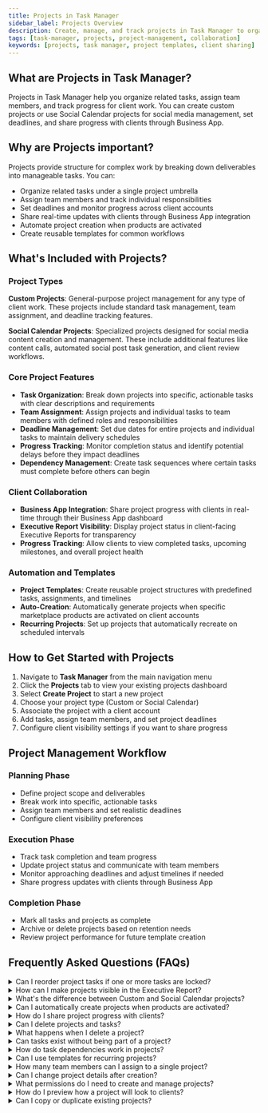 ```yaml
---
title: Projects in Task Manager
sidebar_label: Projects Overview
description: Create, manage, and track projects in Task Manager to organize work and collaborate with your team
tags: [task-manager, projects, project-management, collaboration]
keywords: [projects, task manager, project templates, client sharing]
---
```


## What are Projects in Task Manager?

Projects in Task Manager help you organize related tasks, assign team members, and track progress for client work. You can create custom projects or use Social Calendar projects for social media management, set deadlines, and share progress with clients through Business App.

## Why are Projects important?

Projects provide structure for complex work by breaking down deliverables into manageable tasks. You can:

- Organize related tasks under a single project umbrella
- Assign team members and track individual responsibilities
- Set deadlines and monitor progress across client accounts
- Share real-time updates with clients through Business App integration
- Automate project creation when products are activated
- Create reusable templates for common workflows

## What's Included with Projects?

### Project Types

**Custom Projects**: General-purpose project management for any type of client work. These projects include standard task management, team assignment, and deadline tracking features.

**Social Calendar Projects**: Specialized projects designed for social media content creation and management. These include additional features like content calls, automated social post task generation, and client review workflows.

### Core Project Features

- **Task Organization**: Break down projects into specific, actionable tasks with clear descriptions and requirements
- **Team Assignment**: Assign projects and individual tasks to team members with defined roles and responsibilities  
- **Deadline Management**: Set due dates for entire projects and individual tasks to maintain delivery schedules
- **Progress Tracking**: Monitor completion status and identify potential delays before they impact deadlines
- **Dependency Management**: Create task sequences where certain tasks must complete before others can begin

### Client Collaboration

- **Business App Integration**: Share project progress with clients in real-time through their Business App dashboard
- **Executive Report Visibility**: Display project status in client-facing Executive Reports for transparency
- **Progress Tracking**: Allow clients to view completed tasks, upcoming milestones, and overall project health

### Automation and Templates

- **Project Templates**: Create reusable project structures with predefined tasks, assignments, and timelines
- **Auto-Creation**: Automatically generate projects when specific marketplace products are activated on client accounts
- **Recurring Projects**: Set up projects that automatically recreate on scheduled intervals

## How to Get Started with Projects

1. Navigate to **Task Manager** from the main navigation menu
2. Click the **Projects** tab to view your existing projects dashboard
3. Select **Create Project** to start a new project
4. Choose your project type (Custom or Social Calendar)
5. Associate the project with a client account
6. Add tasks, assign team members, and set project deadlines
7. Configure client visibility settings if you want to share progress

## Project Management Workflow

### Planning Phase
- Define project scope and deliverables
- Break work into specific, actionable tasks
- Assign team members and set realistic deadlines
- Configure client visibility preferences

### Execution Phase  
- Track task completion and team progress
- Update project status and communicate with team members
- Monitor approaching deadlines and adjust timelines if needed
- Share progress updates with clients through Business App

### Completion Phase
- Mark all tasks and projects as complete
- Archive or delete projects based on retention needs
- Review project performance for future template creation

## Frequently Asked Questions (FAQs)

<details>
<summary>Can I reorder project tasks if one or more tasks are locked?</summary>

If a project task depends on a locked task, you cannot reorder any project tasks within that project. However, in Templates, you can reorder tasks even if some are locked.
</details>

<details>
<summary>How can I make projects visible in the Executive Report?</summary>

Set tasks and projects as `Visible in Business App` to display them in the Executive Report for that client. If you enable this option after creating the project or task, you must update the notes or status for it to appear in the report.
</details>

<details>
<summary>What's the difference between Custom and Social Calendar projects?</summary>

Custom projects are general-purpose for any type of client work. Social Calendar projects include specialized features for social media management, including content call scheduling, automated social post task generation, and client review workflows for content approval.
</details>

<details>
<summary>Can I automatically create projects when products are activated?</summary>

Yes, you can create project templates that automatically generate new projects when specific marketplace products are activated on client accounts. Configure this through the template's Advanced Settings by associating the template with marketplace products.
</details>

<details>
<summary>How do I share project progress with clients?</summary>

Enable `Visible in Business App` on projects and their tasks to share real-time progress with clients. At least one task must be visible for the project to appear in the client's Business App dashboard.
</details>

<details>
<summary>Can I delete projects and tasks?</summary>

Yes, but deletion cannot be undone. Consider archiving projects instead if you may need to reference them later. Only users with appropriate permissions can delete projects and tasks.
</details>

<details>
<summary>What happens when I delete a project?</summary>

Deleting a project permanently removes the project and all associated tasks. You can alternatively remove individual user permissions from projects without deleting the entire project.
</details>

<details>
<summary>Can tasks exist without being part of a project?</summary>

While you can create standalone tasks, tasks without an associated project cannot be shared in Business App or included in client-facing progress reports and Executive Reports.
</details>

<details>
<summary>How do task dependencies work in projects?</summary>

You can set tasks to depend on other tasks, creating workflows where certain tasks must complete before others can begin. This ensures proper project sequencing and prevents team members from starting work prematurely.
</details>

<details>
<summary>Can I use templates for recurring projects?</summary>

Yes, create project templates with predefined tasks, assignees, and due dates. Templates can be configured to recur automatically on set schedules or trigger when specific products are activated on client accounts.
</details>

<details>
<summary>How many team members can I assign to a single project?</summary>

You can assign multiple team members to projects and distribute individual tasks among different team members based on their roles and expertise.
</details>

<details>
<summary>Can I change project details after creation?</summary>

Yes, you can edit project names, due dates, assignees, and other details after creation. You can also add or remove tasks, modify task assignments, and update project visibility settings.
</details>

<details>
<summary>What permissions do I need to create and manage projects?</summary>

Project creation and management permissions depend on your user role and account access. Contact your administrator if you cannot create projects or access certain project management features.
</details>

<details>
<summary>How do I preview how a project will look to clients?</summary>

Use the `View Tracker` option in the project menu (three dots next to + Add task) to preview how the project appears to clients in Business App before sharing it.
</details>

<details>
<summary>Can I copy or duplicate existing projects?</summary>

While you cannot directly duplicate projects, you can create templates based on successful project structures and use those templates to create new projects with similar task structures and assignments.
</details>